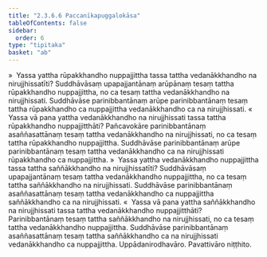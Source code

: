 ```yaml
---
title: "2.3.6.6 Paccanīkapuggalokāsa"
tableOfContents: false
sidebar:
  order: 6
type: "tipitaka"
basket: "ab"
---
```



<DynamicBreadcrumb />

<Division number="204">

<Paragraph number="953">
»  Yassa yattha rūpakkhandho nuppajjittha tassa tattha vedanākkhandho na nirujjhissatīti?
</Paragraph>

<Paragraph number="954">
Suddhāvāsaṃ upapajjantānaṃ arūpānaṃ tesaṃ tattha rūpakkhandho nuppajjittha, no ca tesaṃ tattha vedanākkhandho na nirujjhissati. Suddhāvāse parinibbantānaṃ arūpe parinibbantānaṃ tesaṃ tattha rūpakkhandho ca nuppajjittha vedanākkhandho ca na nirujjhissati.
</Paragraph>

<Paragraph number="955">
«  Yassa vā pana yattha vedanākkhandho na nirujjhissati tassa tattha rūpakkhandho nuppajjitthāti?
</Paragraph>

<Paragraph number="956">
Pañcavokāre parinibbantānaṃ asaññasattānaṃ tesaṃ tattha vedanākkhandho na nirujjhissati, no ca tesaṃ tattha rūpakkhandho nuppajjittha. Suddhāvāse parinibbantānaṃ arūpe parinibbantānaṃ tesaṃ tattha vedanākkhandho ca na nirujjhissati rūpakkhandho ca nuppajjittha.
</Paragraph>

</Division>
<Division number="205">

<Paragraph number="957">
»  Yassa yattha vedanākkhandho nuppajjittha tassa tattha saññākkhandho na nirujjhissatīti?
</Paragraph>

<Paragraph number="958">
Suddhāvāsaṃ upapajjantānaṃ tesaṃ tattha vedanākkhandho nuppajjittha, no ca tesaṃ tattha saññākkhandho na nirujjhissati. Suddhāvāse parinibbantānaṃ asaññasattānaṃ tesaṃ tattha vedanākkhandho ca nuppajjittha saññākkhandho ca na nirujjhissati.
</Paragraph>

<Paragraph number="959">
«  Yassa vā pana yattha saññākkhandho na nirujjhissati tassa tattha vedanākkhandho nuppajjitthāti?
</Paragraph>

<Paragraph number="960">
Parinibbantānaṃ tesaṃ tattha saññākkhandho na nirujjhissati, no ca tesaṃ tattha vedanākkhandho nuppajjittha. Suddhāvāse parinibbantānaṃ asaññasattānaṃ tesaṃ tattha saññākkhandho ca na nirujjhissati vedanākkhandho ca nuppajjittha.

</Paragraph>
</Division>

<Paragraph number="961" type="center">
Uppādanirodhavāro.



</Paragraph>

<Paragraph number="962" type="center">
Pavattivāro niṭṭhito.
</Paragraph>